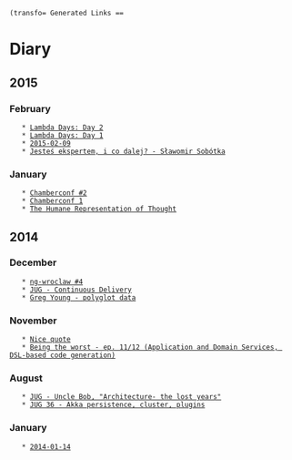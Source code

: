  (transfo= Generated Links ==
= Diary =

== 2015 ==

=== February ===
    * [[2015-02-27|Lambda Days: Day 2]]
    * [[2015-02-26|Lambda Days: Day 1]]
    * [[2015-02-09]]
    * [[2015-02-03|Jesteś ekspertem, i co dalej? - Sławomir Sobótka]]

=== January ===
    * [[2015-01-18|Chamberconf #2]]
    * [[2015-01-17|Chamberconf 1]]
    * [[2015-01-12|The Humane Representation of Thought]]

== 2014 ==

=== December ===
    * [[2014-12-18|ng-wroclaw #4]]
    * [[2014-12-17|JUG - Continuous Delivery]]
    * [[2014-12-02|Greg Young - polyglot data]]

=== November ===
    * [[2014-11-12|Nice quote]]
    * [[2014-11-05|Being the worst - ep. 11/12 (Application and Domain Services, DSL-based code generation)]]

=== August ===
    * [[2014-08-11|JUG - Uncle Bob, "Architecture- the lost years"]]
    * [[2014-08-01|JUG 36 - Akka persistence, cluster, plugins]]

=== January ===
    * [[2014-01-14]]

